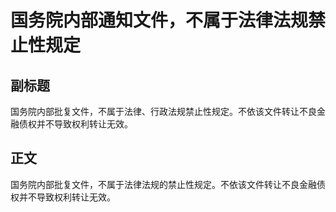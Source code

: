 # 国务院内部通知文件，不属于法律法规禁止性规定
## 副标题
国务院内部批复文件，不属于法律、行政法规禁止性规定。不依该文件转让不良金融债权并不导致权利转让无效。
## 正文
国务院内部批复文件，不属于法律法规的禁止性规定。不依该文件转让不良金融债权并不导致权利转让无效。